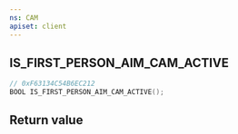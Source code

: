 ```yaml
---
ns: CAM
apiset: client
---
```

## IS_FIRST_PERSON_AIM_CAM_ACTIVE

```c
// 0xF63134C54B6EC212
BOOL IS_FIRST_PERSON_AIM_CAM_ACTIVE();
```



## Return value